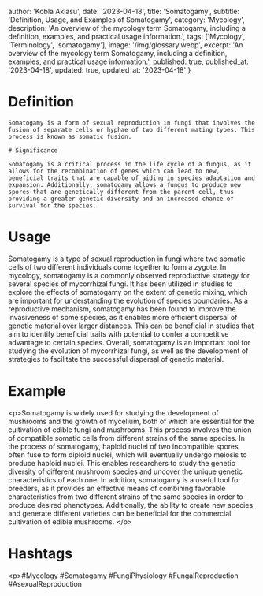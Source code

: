 
  author: 'Kobla Aklasu',
  date: '2023-04-18',
  title: 'Somatogamy',
  subtitle: 'Definition, Usage, and Examples of Somatogamy',
  category: 'Mycology',
  description: 'An overview of the mycology term Somatogamy, including a definition, examples, and practical usage information.',
  tags: ['Mycology', 'Terminology', 'somatogamy'],
  image: '/img/glossary.webp',
  excerpt: 'An overview of the mycology term Somatogamy, including a definition, examples, and practical usage information.',
  published: true,
  published_at: '2023-04-18',
  updated: true,
  updated_at: '2023-04-18'
}




# Definition
    
    Somatogamy is a form of sexual reproduction in fungi that involves the fusion of separate cells or hyphae of two different mating types. This process is known as somatic fusion.
    
    # Significance
    
    Somatogamy is a critical process in the life cycle of a fungus, as it allows for the recombination of genes which can lead to new, beneficial traits that are capable of aiding in species adaptation and expansion. Additionally, somatogamy allows a fungus to produce new spores that are genetically different from the parent cell, thus providing a greater genetic diversity and an increased chance of survival for the species.

# Usage

Somatogamy is a type of sexual reproduction in fungi where two somatic cells of two different individuals come together to form a zygote. In mycology, somatogamy is a commonly observed reproductive strategy for several species of mycorrhizal fungi. It has been utilized in studies to explore the effects of somatogamy on the extent of genetic mixing, which are important for understanding the evolution of species boundaries. As a reproductive mechanism, somatogamy has been found to improve the invasiveness of some species, as it enables more efficient dispersal of genetic material over larger distances. This can be beneficial in studies that aim to identify beneficial traits with potential to confer a competitive advantage to certain species. Overall, somatogamy is an important tool for studying the evolution of mycorrhizal fungi, as well as the development of strategies to facilitate the successful dispersal of genetic material.

# Example

&lt;p&gt;Somatogamy is widely used for studying the development of mushrooms and the growth of mycelium, both of which are essential for the cultivation of edible fungi and mushrooms. This process involves the union of compatible somatic cells from different strains of the same species. In the process of somatogamy, haploid nuclei of two incompatible spores often fuse to form diploid nuclei, which will eventually undergo meiosis to produce haploid nuclei. This enables researchers to study the genetic diversity of different mushroom species and uncover the unique genetic characteristics of each one. In addition, somatogamy is a useful tool for breeders, as it provides an effective means of combining favorable characteristics from two different strains of the same species in order to produce desired phenotypes. Additionally, the ability to create new species and generate different varieties can be beneficial for the commercial cultivation of edible mushrooms. &lt;/p&gt;

# Hashtags

&lt;p&gt;#Mycology #Somatogamy #FungiPhysiology #FungalReproduction #AsexualReproduction

